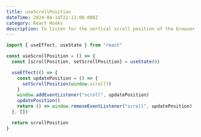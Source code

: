 ```yaml
---
title: useScrollPosition
dateTime: 2024-04-14T22:11:00.000Z
category: React Hooks
description: To listen for the vertical scroll position of the browser window.
---
```


```jsx
import { useEffect, useState } from "react"

const useScrollPosition = () => {
  const [scrollPosition, setScrollPosition] = useState(0)

  useEffect(() => {
    const updatePosition = () => {
      setScrollPosition(window.scrollY)
    }
    window.addEventListener("scroll", updatePosition)
    updatePosition()
    return () => window.removeEventListener("scroll", updatePosition)
  }, [])

  return scrollPosition
}
```
